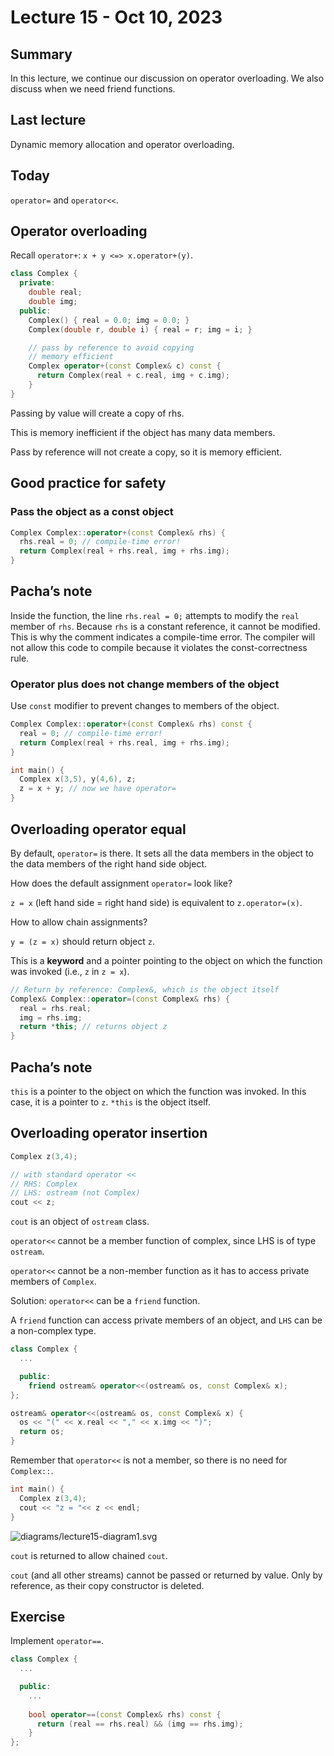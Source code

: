 # Lecture 15 - Oct 10, 2023

## Summary

In this lecture, we continue our discussion on operator overloading. We also
discuss when we need friend functions. 

## Last lecture

Dynamic memory allocation and operator overloading.

## Today

`operator=` and `operator<<`.

## Operator overloading

Recall `operator+`: `x + y <=> x.operator+(y)`.

```cpp
class Complex {
  private:
    double real;
    double img;
  public:
    Complex() { real = 0.0; img = 0.0; }
    Complex(double r, double i) { real = r; img = i; }

    // pass by reference to avoid copying
    // memory efficient
    Complex operator+(const Complex& c) const {
      return Complex(real + c.real, img + c.img);
    }
}
```

Passing by value will create a copy of rhs.

This is memory inefficient if the object has many data members.

Pass by reference will not create a copy, so it is memory efficient.

## Good practice for safety

### Pass the object as a const object

```cpp
Complex Complex::operator+(const Complex& rhs) {
  rhs.real = 0; // compile-time error!
  return Complex(real + rhs.real, img + rhs.img);
}
```

::: {.callout-note icon=false}
## Pacha's note

Inside the function, the line `rhs.real = 0;` attempts to modify the `real`
member of `rhs`. Because `rhs` is a constant reference, it cannot be modified.
This is why the comment indicates a compile-time error. The compiler will not 
allow this code to compile because it violates the const-correctness rule.
:::

### Operator plus does not change members of the object

Use `const` modifier to prevent changes to members of the object.

```cpp
Complex Complex::operator+(const Complex& rhs) const {
  real = 0; // compile-time error!
  return Complex(real + rhs.real, img + rhs.img);
}

int main() {
  Complex x(3,5), y(4,6), z;
  z = x + y; // now we have operator=
}
```

## Overloading operator equal

By default, `operator=` is there. It sets all the data members in the object to
the data members of the right hand side object.

How does the default assignment `operator=` look like?

`z = x` (left hand side = right hand side) is equivalent to `z.operator=(x)`.

How to allow chain assignments?

`y = (z = x)` should return object `z`.

This is a **keyword** and a pointer pointing to the object on which the function
was invoked (i.e., `z` in `z = x`).

```cpp
// Return by reference: Complex&, which is the object itself
Complex& Complex::operator=(const Complex& rhs) {
  real = rhs.real;
  img = rhs.img;
  return *this; // returns object z
}
```

::: {.callout-note icon=false}
## Pacha's note

`this` is a pointer to the object on which the function was invoked. In this
case, it is a pointer to `z`. `*this` is the object itself.
:::

## Overloading operator insertion

```cpp
Complex z(3,4);

// with standard operator <<
// RHS: Complex
// LHS: ostream (not Complex)
cout << z;
```

`cout` is an object of `ostream` class.

`operator<<` cannot be a member function of complex, since LHS is of type
`ostream`.

`operator<<` cannot be a non-member function as it has to access private members
of `Complex`.

Solution: `operator<<` can be a `friend` function.

A `friend` function can access private members of an object, and `LHS` can be a
non-complex type.

```cpp
class Complex {
  ...

  public:
    friend ostream& operator<<(ostream& os, const Complex& x);
};

ostream& operator<<(ostream& os, const Complex& x) {
  os << "(" << x.real << "," << x.img << ")";
  return os;
}
```

Remember that `operator<<` is not a member, so there is no need for `Complex::`.

```cpp
int main() {
  Complex z(3,4);
  cout << "z = "<< z << endl;
}
```

<img src="diagrams/lecture15-diagram1.svg" alt="diagrams/lecture15-diagram1.svg">

`cout` is returned to allow chained `cout`.

`cout` (and all other streams) cannot be passed or returned by value. Only by
reference, as their copy constructor is deleted.

## Exercise

Implement `operator==`.

```cpp
class Complex {
  ...

  public:
    ...
    
    bool operator==(const Complex& rhs) const {
      return (real == rhs.real) && (img == rhs.img);
    }
};
```
